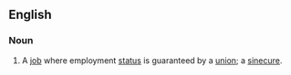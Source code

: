 ==English==

===Noun===
{{en-noun|sg=[[union]] [[job]]}}

# A [[job]] where employment [[status]] is guaranteed by a [[union]]; a [[sinecure]].